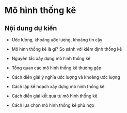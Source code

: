 # Mô hình thống kê

## Nội dung dự kiến

* Ước lượng, khoảng ước lượng, khoảng tin cậy
* Mô hình thống kê là gì? So sánh với kiểm định thống kê
* Nguyên tắc xây dựng mô hình thống kê
* Tổng quan các mô hình thống kê thường gặp

* Cách diễn giải ý nghĩa ước lượng và khoảng ước lượng
* Cách lập kế hoạch xây dựng mô hình thống kê
* Cách diễn giải kết quả từ mô hình thống kê
* Cách lựa chọn mô hình thống kê phù hợp

